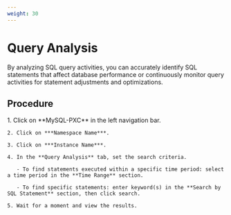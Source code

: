 ```yaml
---
weight: 30
---
```


# Query Analysis

By analyzing SQL query activities, you can accurately identify SQL statements that affect database performance or continuously monitor query activities for statement adjustments and optimizations.

## Procedure

<Tabs>
  <Tab label="Web Console">
    1. Click on **MySQL-PXC** in the left navigation bar.

    2. Click on ***Namespace Name***.

    3. Click on ***Instance Name***.

    4. In the **Query Analysis** tab, set the search criteria.

       - To find statements executed within a specific time period: select a time period in the **Time Range** section.

       - To find specific statements: enter keyword(s) in the **Search by SQL Statement** section, then click search.

    5. Wait for a moment and view the results.
  </Tab>
</Tabs>

